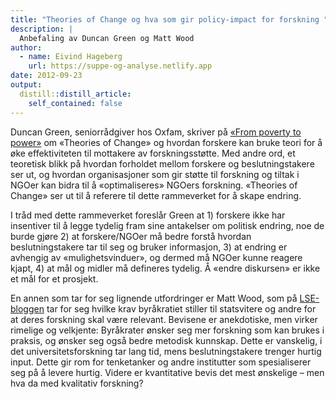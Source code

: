 ```yaml
---
title: "Theories of Change og hva som gir policy-impact for forskning "
description: |
  Anbefaling av Duncan Green og Matt Wood
author:
  - name: Eivind Hageberg
    url: https://suppe-og-analyse.netlify.app
date: 2012-09-23
output:
  distill::distill_article:
    self_contained: false
---
```


Duncan Green, seniorrådgiver hos Oxfam, skriver på [«From poverty to power»](https://oxfamblogs.org/fp2p/can-theories-of-change-help-researchers-or-their-funders-have-more-impact/) om «Theories of Change» og hvordan forskere kan bruke teori for å øke effektiviteten til mottakere av forskningsstøtte. Med andre ord, et teoretisk blikk på hvordan forholdet mellom forskere og beslutningstakere ser ut, og hvordan organisasjoner som gir støtte til forskning og tiltak i NGOer kan bidra til å «optimaliseres» NGOers forskning. «Theories of Change» ser ut til å referere til dette rammeverket for å skape endring.

I tråd med dette rammeverket foreslår Green at 1) forskere ikke har insentiver til å legge tydelig fram sine antakelser om politisk endring, noe de burde gjøre 2) at forskere/NGOer må bedre forstå hvordan beslutningstakere tar til seg og bruker informasjon, 3) at endring er avhengig av «mulighetsvinduer», og dermed må NGOer kunne reagere kjapt, 4) at mål og midler må defineres tydelig. Å «endre diskursen» er ikke et mål for et prosjekt.

En annen som tar for seg lignende utfordringer er Matt Wood, som på [LSE-bloggen](blogs.lse.ac.uk/impactofsocialsciences/2012/05/30/insider-view-relevance-political-scientists-goverment/) tar for seg hvilke krav byråkratiet stiller til  statsvitere og andre for at deres forskning skal være relevant. Bevisene er anekdotiske, men virker rimelige og velkjente: Byråkrater ønsker seg mer forskning som kan brukes i praksis, og ønsker seg også bedre metodisk kunnskap. Dette er vanskelig, i det universitetsforskning tar lang tid, mens beslutningstakere trenger hurtig input. Dette gir rom for tenketanker og andre institutter som spesialiserer seg på å levere hurtig. Videre er kvantitative bevis det mest ønskelige – men hva da med kvalitativ forskning?
